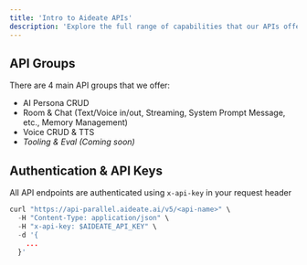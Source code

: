 ```yaml
---
title: 'Intro to Aideate APIs'
description: 'Explore the full range of capabilities that our APIs offer, and feel free use your API keys to directly test each API'
---
```


## API Groups

There are 4 main API groups that we offer:
- AI Persona CRUD
- Room & Chat (Text/Voice in/out, Streaming, System Prompt Message, etc., Memory Management)
- Voice CRUD & TTS
- *Tooling & Eval (Coming soon)*

<CardGroup cols={2}>

  <Card 
    title="AI Persona CRUD" 
    icon="person"
    href="/api-reference">
  </Card>
  <Card 
    title="Room & Chat" 
    icon="message"
    href="/api-reference">
  </Card>
  <Card 
    title="Voice CRUD & TTS" 
    icon="microphone"
    href="/api-reference">
  </Card>
</CardGroup>

## Authentication & API Keys

All API endpoints are authenticated using `x-api-key` in your request header

```python
curl "https://api-parallel.aideate.ai/v5/<api-name>" \
  -H "Content-Type: application/json" \
  -H "x-api-key: $AIDEATE_API_KEY" \
  -d '{
    ...
  }'
```
